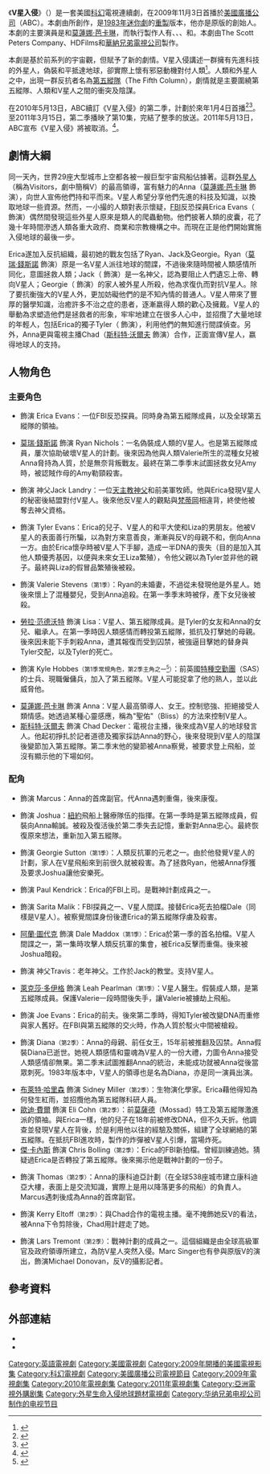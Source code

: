 {{Dablink|本文是指2009年版本的V。至於1984年的版本，詳見[[勝利大決戰|勝利大決戰]]。}}
{{NoteTA
|G1=Show
}}
{{Infobox television
|show_name = V星入侵
|original_name = ''V''
|image = [[File:V_2009_Intertitle.png|300px]]
|caption = 標題畫面
|format = [[電視連續劇|電視連續劇]]
|genre = [[科幻|科幻]]
|creator = {{link-en|肯尼斯·約翰遜|Kenneth Johnson (producer)}}
|developer = {{link-en|斯科特·彼特斯|Scott Peters (writer)}}
|starring = {{Unbulleted list|{{link-en|伊麗莎白·蜜雪兒|Elizabeth Mitchell}}|[[莫瑞·錢斯諾|莫瑞·錢斯諾]]|[[莫蓮娜·芭卡琳|莫蓮娜·芭卡琳]]|{{link-en|喬爾·格瑞許|Joel Gretsch}}|{{link-en|盧根·荷夫曼|Logan Huffman}}|{{link-en|盧爾德·貝內迪克托|Lourdes Benedicto}}|[[勞拉·范德沃特|勞拉·范德沃特]]|{{link-en|查爾斯·梅祖|Charles Mesure}}|[[斯科特·沃爾夫|斯科特·沃爾夫]]}}
|composer = [[馬可·貝爾特拉米|馬可·貝爾特拉米]]
|country = 美國
|language = 英語
|company = The Scott Peters Company<br />HDFilms<br />[[華納兄弟電視公司|華納兄弟電視公司]]
|distributor = [[華納兄弟電視公司|華納兄弟電視公司]]
|num_seasons = 2季
|num_episodes = 22集
|list_episodes =
|executive_producer = {{Unbulleted list|{{link-en|斯科特·羅森巴姆|Scott Rosenbaum}}|斯科特·彼特斯|{{link-en|賈斯·霍爾|Jace Hall}}|{{link-en|伊維斯·西蒙尼奧|Yves Simoneau}}|{{link-en|史蒂夫·皮爾曼|Steve Pearlman}}}}
|location = 加拿大[[卑詩省|卑詩省]][[溫哥華|溫哥華]]
|runtime = 42分鐘
|network = [[美國廣播公司|ABC]]
|first_aired = {{Start date|2009|11|3}}
|last_aired = {{End date|2011|3|15}}
|related = {{Unbulleted list|[[勝利大決戰|勝利大決戰]]（''V''，1983年迷你劇）|{{link-en|勝利大決戰之最後戰役|V The Final Battle}}（''V: The Final Battle''）|[[勝利大決戰|勝利大決戰]]（''V''，1984年電視連續劇）}}
}}
《'''V星入侵'''》（{{lang-en|'''''V'''''}}）是一套美國[[科幻|科幻]]電視連續劇，在2009年11月3日首播於[[美國廣播公司|美國廣播公司]]（ABC）。本劇由{{link-en|肯尼斯·約翰遜|Kenneth Johnson (producer)}}所創作，是[[勝利大決戰|1983年迷你劇]]的[[重製|重製]]版本，他亦是原版的創始人。本劇的主要演員是{{link-en|伊麗莎白·蜜雪兒|Elizabeth Mitchell}}和[[莫蓮娜·芭卡琳|莫蓮娜·芭卡琳]]，而執行製作人有{{link-en|斯科特·羅森巴姆|Scott Rosenbaum}}、{{link-en|伊維斯·西蒙尼奧|Yves Simoneau}}、{{link-en|斯科特·彼特斯|Scott Peters (writer)}}、{{link-en|史蒂夫·皮爾曼|Steve Pearlman}}和{{link-en|賈斯·霍爾|Jace Hall}}。本劇由The Scott Peters Company、HDFilms和[[華納兄弟電視公司|華納兄弟電視公司]]製作。

本劇是基於前系列的宇宙觀，但賦予了新的劇情。V星入侵講述一群擁有先進科技的外星人，偽裝和平抵達地球，卻實際上懷有邪惡動機對付人類<ref name="HR October 30, 2009">{{cite web |url=http://www.reuters.com/article/idUSTRE5A107G20091102 |title=''V'' – TV Review |last=Garron |first=Barry |date=2009-10-30 |work=[[The_Hollywood_Reporter|The Hollywood Reporter]] |accessdate=2010-12-26 |archive-date=2021-02-14 |archive-url=https://web.archive.org/web/20210214084205/https://www.reuters.com/article/idUSTRE5A107G20091102 }}</ref>。人類和外星人之中，出現一群反抗者名為[[第五縱隊|第五縱隊]]（The Fifth Column），劇情就是主要圍繞第五縱隊、人類和V星人之間的衝突及陰謀。

在2010年5月13日，ABC續訂《V星入侵》的第二季，計劃於來年1月4日首播<ref name="renewed">{{cite web | url = http://www.hollywoodreporter.com/blogs/live-feed/fan-favs-chuck-v-return-53627 | title = Fan favs 'Chuck' and 'V' to return next season | work = The Live Feed | date = 2010-05-13 | first = James | last = Hibberd | access-date = 2011-03-17 | archive-date = 2014-12-27 | archive-url = https://web.archive.org/web/20141227130730/http://www.hollywoodreporter.com/blogs/live-feed/fan-favs-chuck-v-return-53627 }}</ref><ref name="season 2 premiere">{{cite press|url=http://www.thefutoncritic.com/news/2010/10/15/season-two-of-v-will-premiere-january-4-2011-on-abc-207215/20101015abc04/|title=Season Two of "V" Will Premiere January 4, 2011, on ABC|publisher=ABC|accessdate=2010-10-15}}</ref>。至2011年3月15日，第二季播映了第10集，完結了整季的放送。2011年5月13日，ABC宣布《V星入侵》將被取消。<ref name="HR may 30, 2011">{{cite web |url=http://tvseriesfinale.com/tv-show/v-canceled-season-three-19921 |title=V: ABC Cancels Sci-Fi TV Series; No Season Three}}</ref>。

== 劇情大綱 ==
{{Main|{{link-en|V星入侵集數列表|List of V (2009 TV series) episodes}}}}

同一天內，世界29座大型城市上空都各被一艘巨型宇宙飛船佔據著。這群[[外星人|外星人]]（稱為Visitors，劇中簡稱V）的最高領導，富有魅力的Anna（[[莫蓮娜·芭卡琳|莫蓮娜·芭卡琳]] 飾演），向世人宣佈他們持和平而來。V星人希望分享他們先進的科技及知識，以換取地球一些資源。然而，一小撮的人類對表示懷疑，[[联邦调查局|FBI]]反恐探員Erica Evans（{{link-en|伊麗莎白·蜜雪兒|Elizabeth Mitchell}} 飾演）偶然間發現這些外星人原來是類人的爬蟲動物。他們披著人類的皮囊，花了幾十年時間滲透人類各重大政府、商業和宗教機構之中。而現在正是他們開始實施入侵地球的最後一步。

Erica遂加入反抗組織，最初她的戰友包括了Ryan、Jack及Georgie。Ryan（[[莫瑞·錢斯諾|莫瑞·錢斯諾]] 飾演）原是一名V星人派往地球的間諜，不過後來隨時間被人類感情所同化，意圖拯救人類；Jack（{{link-en|喬爾·格瑞許|Joel Gretsch}} 飾演）是一名神父，認為要阻止人們遺忘上帝、轉向V星人；Georgie（{{link-en|大衛·瑞奇蒙－派克|David Richmond-Peck}} 飾演）的家人被外星人所殺，他為求復仇而對抗V星人。除了要抗衡強大的V星人外，更加妨礙他們的是不知內情的普通人。V星人帶來了豐厚的醫學知識，治癒許多不治之症的患者，逐漸嬴得人類的歡心及擁戴。V星人的舉動為求塑造他們是拯救者的形象，牢牢地建立在很多人心中，並招攬了大量地球的年輕人，包括Erica的獨子Tyler（{{link-en|盧根·荷夫曼|Logan Huffman}} 飾演），利用他們的無知進行間諜偵查。另外，Anna更與電視主播Chad（[[斯科特·沃爾夫|斯科特·沃爾夫]] 飾演）合作，正面宣傳V星人，嬴得地球人的支持。

== 人物角色 ==
=== 主要角色 ===
* {{link-en|伊麗莎白·蜜雪兒|Elizabeth Mitchell}} 飾演 Erica Evans：一位FBI反恐探員。同時身為第五縱隊成員，以及全球第五縱隊的領袖。
* [[莫瑞·錢斯諾|莫瑞·錢斯諾]] 飾演 Ryan Nichols：一名偽裝成人類的V星人。也是第五縱隊成員，屢次協助破壞V星人的計劃。後來因為他與人類Valerie所生的混種女兒被Anna脅持為人質，於是無奈背叛戰友。最終在第二季季末試圖拯救女兒Amy時，被認賊作母的Amy勒頸殺害。
* {{link-en|喬爾·格瑞許|Joel Gretsch}} 飾演 神父Jack Landry：一位[[天主教|天主教]][[神父|神父]]和前美軍牧師。他與Erica發現V星人的秘密後結盟對付V星人。後來他反V星人的觀點與[[梵蒂岡|梵蒂岡]]相違背，終使他被奪去神父資格。
* {{link-en|盧根·荷夫曼|Logan Huffman}} 飾演 Tyler Evans：Erica的兒子、V星人的和平大使和Liza的男朋友。他被V星人的表面善行所騙，以為對方來意善良，漸漸與反V的母親不和，倒向Anna一方。由於Erica懷孕時被V星人下手腳，造成一半DNA的喪失（目的是加入其他人類優秀基因，以便與未來女王Liza繁殖），令他父親以為Tyler並非他的親子。最終與Liza的假冒品繁殖後被殺。
* {{link-en|盧爾德·貝內迪克托|Lourdes Benedicto}} 飾演 Valerie Stevens<small>（第1季）</small>：Ryan的未婚妻，不過從未發現他是外星人。她後來懷上了混種嬰兒，受到Anna追殺。在第一季季末時被俘，產下女兒後被殺。
* [[勞拉·范德沃特|勞拉·范德沃特]] 飾演 Lisa：V星人、第五縱隊成員。是Tyler的女友和Anna的女兒、繼承人。在第一季時因人類感情而轉投第五縱隊，抵抗及打擊她的母親。後來因未能下手刺殺Anna，遭其報復而受到囚禁，被強逼目擊她的替身與Tyler交配，以及Tyler的死亡。
* {{link-en|查爾斯·梅祖|Charles Mesure}} 飾演 Kyle Hobbes<small>（第1季常規角色，第2季主角之一<ref>{{cite press|url=http://www.abcmedianet.com/assets/pr/html/072910_01a.html|title=Charles Mesure Joins Cast of ABC's "V" for Season Two|publisher=ABC Television Network|date=2010-07-29|accessdate=2010-07-31|deadurl=yes|archiveurl=https://web.archive.org/web/20110707075356/http://www.abcmedianet.com/assets/pr/html/072910_01a.html|archivedate=2011-07-07}}</ref>）</small>：前英國[[特種空勤團|特種空勤團]]（SAS）的士兵、現職僱傭兵，加入了第五縱隊。V星人可能捉拿了他的熟人，並以此威脅他。
* [[莫蓮娜·芭卡琳|莫蓮娜·芭卡琳]] 飾演 Anna：V星人最高領導人、女王。控制慾強、拒絕接受人類情感。她透過某種心靈感應，稱為"聖佑"（Bliss）的方法來控制V星人。
* [[斯科特·沃爾夫|斯科特·沃爾夫]] 飾演 Chad Decker：電視台主播，後來成為V星人的地球發言人。他起初掙扎於記者道德及獨家採訪Anna的野心，後來發現到V星人的陰謀後變節加入第五縱隊。第二季末他的變節被Anna察覺，被要求登上飛船，並沒有顯示他的下場如何。

=== 配角 ===
* {{link-en|基斯杜化·舒耶|Christopher Shyer}} 飾演 Marcus：Anna的首席副官。代Anna遇刺重傷，後來康復。
* {{link-en|馬克·海爾德烈斯|Mark Hildreth (actor)}} 飾演 Joshua：[[紐約|紐約]]飛船上醫療隊伍的指揮。在第一季時是第五縱隊成員，假裝向Anna輸誠。被殺及復活後於第二季失去記憶，重新對Anna忠心。最終恢復原來想法，重新加入第五縱隊。
* {{link-en|大衛·瑞奇蒙－派克|David Richmond-Peck}} 飾演 Georgie Sutton<small>（第1季）</small>：人類反抗軍的元老之一。由於他發覺V星人的計劃，家人在V星飛船來到前很久就被殺害。為了拯救Ryan，他被Anna俘獲及要求Joshua讓他安樂死。
* {{link-en|Roark Critchlow|Roark Critchlow}} 飾演 Paul Kendrick：Erica的FBI上司。是戰神計劃成員之一。
* {{link-en|瑞卡·沙爾馬|Rekha Sharma}} 飾演 Sarita Malik：FBI探員之一、V星人間諜。接替Erica死去拍檔Dale（同樣是V星人）。被察覺間諜身份後遭Erica的第五縱隊俘虜及殺害。
* [[阿蘭·圖代克|阿蘭·圖代克]] 飾演 Dale Maddox<small>（第1季）</small>：Erica於第一季的首名拍檔。V星人間諜之一，第一集時攻擊人類反抗軍的集會，被Erica反擊而重傷。後來被Joshua暗殺。
* {{link-en|Scott Hylands|Scott Hylands}} 飾演 神父Travis：老年神父。工作於Jack的教堂。支持V星人。
* [[萊克莎·多伊格|萊克莎·多伊格]] 飾演 Leah Pearlman<small>（第1季）</small>：V星人醫生。假裝成人類，是第五縱隊成員。保護Valerie一段時間後失手，讓Valerie被擄劫上飛船。
* {{link-en|尼古拉斯·利|Nicholas Lea}} 飾演 Joe Evans：Erica的前夫。後來第二季時，得知Tyler被改變DNA而重修與家人舊好。在FBI與第五縱隊的交火時，作為人質於駁火中間被槍殺。
* {{link-en|珍·包德勒|Jane Badler}} 飾演 Diana<small>（第2季）</small>：Anna的母親、前任女王，15年前被推翻及囚禁。Anna假裝Diana已逝世。她視人類感情和靈魂為V星人的一份大禮，力圖令Anna接受人類感情卻無果。第二季末試圖推翻Anna的統治，未能成功就被Anna從後當眾刺死。1983年版本中，V星人的領導也是名為Diana，亦是同一演員出演。
* [[布萊特·哈里森|布萊特·哈里森]] 飾演 Sidney Miller<small>（第2季）</small>：生物演化學家。Erica藉他得知為何發生紅雨，並招攬他為第五縱隊科研人員。
* [[歐迪·費爾|歐迪·費爾]] 飾演 Eli Cohn<small>（第2季）</small>：前[[莫薩德|莫薩德]]（Mossad）特工及第五縱隊激進派的領袖。與Erica一樣，他的兒子在18年前被修改DNA，但不久夭折。他調查並發現V星人在背後，於是利用他以往的經驗及關係，組建了全球網絡的第五縱隊。在抵抗FBI進攻時，製作的炸彈被V星人引爆，當場炸死。
* [[傑·卡內斯|傑·卡內斯]] 飾演 Chris Bolling<small>（第2季）</small>：Erica的FBI新拍檔。曾經訓練過她。猜疑過Erica是否轉投了第五縱隊。後來揭示他是戰神計劃的一份子。
* {{link-en|馬汀·康明斯|Martin Cummins}} 飾演 Thomas<small>（第2季）</small>：Anna的康科迪亞計劃（在全球538座城市建立康科迪亞大樓，表面上是交流知識，實際上是用以降落更多的飛船）的負責人。Marcus遇刺後成為Anna的首席副官。
* {{link-en|歐娜·高爾|Ona Grauer}} 飾演 Kerry Eltoff<small>（第2季）</small>：與Chad合作的電視主播。毫不掩飾她反V的看法，被Anna下令剪除後，Chad用計趕走了她。
* {{link-en|馬克·辛格|Marc Singer}} 飾演 Lars Tremont<small>（第2季）</small>：戰神計劃的成員之一。這個組織是由全球高級軍官及政府領導所建立，為防V星人突然入侵。Marc Singer也有參與原版V的演出，飾演Michael Donovan，反V的攝影記者。

==參考資料==
<references/>

==外部連結==
* {{Official|http://abc.go.com/shows/v/}}
* {{Imdb title|1307824|V}}

{{DEFAULTSORT:V}}
[[Category:英語電視劇|Category:英語電視劇]]
[[Category:美國電視劇|Category:美國電視劇]]
[[Category:2009年開播的美國電視影集|Category:2009年開播的美國電視影集]]
[[Category:科幻電視劇|Category:科幻電視劇]]
[[Category:美國廣播公司電視節目|Category:美國廣播公司電視節目]]
[[Category:2009年電視劇集|Category:2009年電視劇集]]
[[Category:2010年電視劇集|Category:2010年電視劇集]]
[[Category:2011年電視劇集|Category:2011年電視劇集]]
[[Category:亞洲電視外購剧集|Category:亞洲電視外購剧集]]
[[Category:外星生命入侵地球題材電視劇|Category:外星生命入侵地球題材電視劇]]
[[Category:华纳兄弟电视公司制作的电视节目|Category:华纳兄弟电视公司制作的电视节目]]